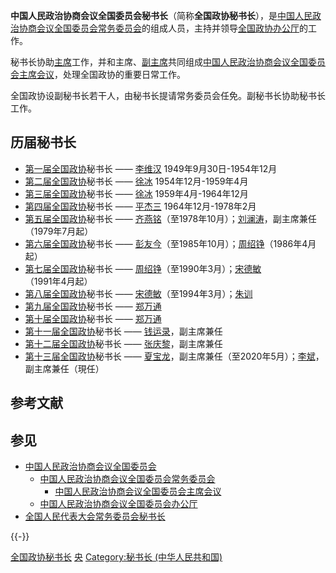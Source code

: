 {{Unreferenced|time=2015-11-14T19:15:26+00:00}}

'''中国人民政治协商会议全国委员会秘书长'''（简称'''全国政协秘书长'''），是[[中国人民政治协商会议全国委员会常务委员会|中国人民政治协商会议全国委员会常务委员会]]的组成人员，主持并领导[[中国人民政治协商会议全国委员会办公厅|全国政协办公厅]]的工作。

秘书长协助[[中国人民政治协商会议全国委员会主席|主席]]工作，并和主席、[[中国人民政治协商会议全国委员会副主席|副主席]]共同组成[[中国人民政治协商会议全国委员会主席会议|中国人民政治协商会议全国委员会主席会议]]，处理全国政协的重要日常工作。

全国政协设副秘书长若干人，由秘书长提请常务委员会任免。副秘书长协助秘书长工作。

== 历届秘书长 ==
*[[中国人民政治协商会议第一届全国委员会|第一届全国政协]]秘书长 —— [[李维汉|李维汉]] 1949年9月30日-1954年12月
*[[中国人民政治协商会议第二届全国委员会委员名单|第二届全国政协]]秘书长 —— [[徐冰|徐冰]] 1954年12月-1959年4月
*[[中国人民政治协商会议第三届全国委员会委员名单|第三届全国政协]]秘书长 —— [[徐冰|徐冰]]  1959年4月-1964年12月
*[[中国人民政治协商会议第四届全国委员会委员名单|第四届全国政协]]秘书长 —— [[平杰三|平杰三]] 1964年12月-1978年2月
*[[中国人民政治协商会议第五届全国委员会委员名单|第五届全国政协]]秘书长 —— [[齐燕铭|齐燕铭]]（至1978年10月）；[[刘澜涛|刘澜涛]]，副主席兼任（1979年7月起）
*[[中国人民政治协商会议第六届全国委员会委员名单|第六届全国政协]]秘书长 —— [[彭友今|彭友今]]（至1985年10月）；[[周绍铮|周绍铮]]（1986年4月起）
*[[中国人民政治协商会议第七届全国委员会委员名单|第七届全国政协]]秘书长 —— [[周绍铮|周绍铮]]（至1990年3月）；[[宋德敏|宋德敏]]（1991年4月起）
*[[中国人民政治协商会议第八届全国委员会委员名单|第八届全国政协]]秘书长 —— [[宋德敏|宋德敏]]（至1994年3月）；[[朱训|朱训]]
*[[中国人民政治协商会议第九届全国委员会委员名单|第九届全国政协]]秘书长 —— [[郑万通|郑万通]]
*[[中国人民政治协商会议第十届全国委员会委员名单|第十届全国政协]]秘书长 —— [[郑万通|郑万通]]
*[[中国人民政治协商会议第十一届全国委员会|第十一届全国政协]]秘书长 —— [[钱运录|钱运录]]，副主席兼任
*[[中国人民政治协商会议第十二届全国委员会|第十二届全国政协]]秘书长 —— [[张庆黎|张庆黎]]，副主席兼任
*[[中国人民政治协商会议第十三届全国委员会|第十三届全国政协]]秘书长 —— [[夏宝龙|夏宝龙]]，副主席兼任（至2020年5月）；[[李斌_(1954年10月)|李斌]]，副主席兼任（現任）

== 参考文献 ==
{{Reflist}}

== 参见 ==
{{Portal box|中华人民共和国|政治|人物}}
* [[中国人民政治协商会议全国委员会|中国人民政治协商会议全国委员会]]
** [[中国人民政治协商会议全国委员会常务委员会|中国人民政治协商会议全国委员会常务委员会]]
*** [[中国人民政治协商会议全国委员会主席会议|中国人民政治协商会议全国委员会主席会议]]
** [[中国人民政治协商会议全国委员会办公厅|中国人民政治协商会议全国委员会办公厅]]
* [[全国人民代表大会常务委员会秘书长|全国人民代表大会常务委员会秘书长]]

{{-}}
{{中国人民政治协商会议}}
{{全国政协副主席}}

[[Category:全国政协秘书长|]]
[[Category:省部级正职|央]]
[[Category:秘书长_(中华人民共和国)|Category:秘书长 (中华人民共和国)]]